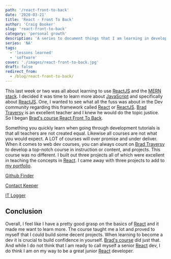 ```yaml
---
path: '/react-front-to-back'
date: '2020-03-21'
title: 'React - Front To Back'
author: 'Craig Booker'
slug: 'react-front-to-back'
category: 'personal growth'
description: 'A series to document things that I am learning in development.'
series: 'NA'
tags:
  - 'lessons learned'
  - 'software'
cover: './images/react-front-to-back.jpg'
draft: false
redirect_from:
  - /blog/react-front-to-back/
---
```


This last week or two was all about learning to use [ReactJS](https://reactjs.org/) and the [MERN stack](https://mern.js.org/). I decided it was time to learn more about [JavaScript](https://js.org/) and specifically about [ReactJS](https://reactjs.org/). One, I wanted to see what all the fuss was about in the Dev community regarding this framework called [React](https://reactjs.org/) or [ReactJS](https://reactjs.org/). [Brad Traversy](https://www.traversymedia.com/) is an excellent teacher and I knew he would do the topic justice. So I began [Brad's course React Front To Back](https://www.udemy.com/course/modern-react-front-to-back/).

Something you quickly learn when going through development tutorials is that all teachers are not created equal. Likewise all courses are not what you would expect. A LOT of courses will over promise and under deliver. When it comes to web dev courses, you can always count on [Brad Traversy](https://www.traversymedia.com/) to develop a top-notch course in instruction or content, and projects. This course was no different. I built out three projects all of which were excellent in teaching the concepts in [React](https://reactjs.org/). I came away with three projects to add to [my portfolio](https://www.craigbooker.com/portfolio).

[Github Finder](https://githubfinder0243.netlify.com/)

[Contact Keeper](https://fast-plains-63589.herokuapp.com/)

[IT Logger](https://github.com/craigbooker/it-logger)

## Conclusion

Overall, I feel like I have a pretty good grasp on the basics of [React](https://reactjs.org/) and it made me want to learn more. The course taught me a lot and proved to myself that I could build some decent projects. When learning to become a dev it is crucial to build confidence in yourself. [Brad's course](https://www.udemy.com/course/modern-react-front-to-back/) did just that. And while I do not think that I am ready to call myself a senior [React](https://reactjs.org/) dev, I do think I am on my way to be a great junior [React](https://reactjs.org/) developer.
